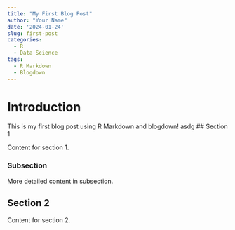 ```yaml
---
title: "My First Blog Post"
author: "Your Name"
date: '2024-01-24'
slug: first-post
categories:
  - R
  - Data Science
tags:
  - R Markdown
  - Blogdown
---
```


# Introduction

This is my first blog post using R Markdown and blogdown!
asdg
## Section 1

Content for section 1.

### Subsection

More detailed content in subsection.

## Section 2

Content for section 2.


